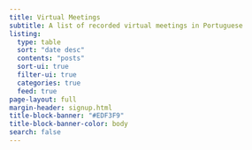 ```yaml
---
title: Virtual Meetings
subtitle: A list of recorded virtual meetings in Portuguese
listing:
  type: table
  sort: "date desc"
  contents: "posts"
  sort-ui: true
  filter-ui: true
  categories: true
  feed: true
page-layout: full
margin-header: signup.html
title-block-banner: "#EDF3F9"
title-block-banner-color: body
search: false
---
```

